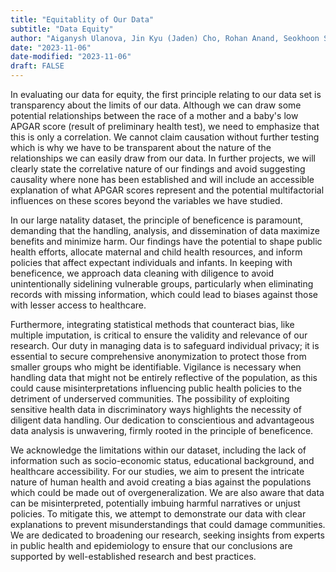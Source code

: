 ```yaml
---
title: "Equitablity of Our Data"
subtitle: "Data Equity"
author: "Aiganysh Ulanova, Jin Kyu (Jaden) Cho, Rohan Anand, Seokhoon Shin, Tianyu Wu"
date: "2023-11-06"
date-modified: "2023-11-06"
draft: FALSE
---
```


In evaluating our data for equity, the first principle relating to our data set is transparency about the limits of our data. Although we can draw some potential relationships between the race of a mother and a baby\'s low APGAR score (result of preliminary health test), we need to emphasize that this is only a correlation. We cannot claim causation without further testing which is why we have to be transparent about the nature of the relationships we can easily draw from our data. In further projects, we will clearly state the correlative nature of our findings and avoid suggesting causality where none has been established and will include an accessible explanation of what APGAR scores represent and the potential multifactorial influences on these scores beyond the variables we have studied.

In our large natality dataset, the principle of beneficence is paramount, demanding that the handling, analysis, and dissemination of data maximize benefits and minimize harm. Our findings have the potential to shape public health efforts, allocate maternal and child health resources, and inform policies that affect expectant individuals and infants. In keeping with beneficence, we approach data cleaning with diligence to avoid unintentionally sidelining vulnerable groups, particularly when eliminating records with missing information, which could lead to biases against those with lesser access to healthcare.

Furthermore, integrating statistical methods that counteract bias, like multiple imputation, is critical to ensure the validity and relevance of our research. Our duty in managing data is to safeguard individual privacy; it is essential to secure comprehensive anonymization to protect those from smaller groups who might be identifiable. Vigilance is necessary when handling data that might not be entirely reflective of the population, as this could cause misinterpretations influencing public health policies to the detriment of underserved communities. The possibility of exploiting sensitive health data in discriminatory ways highlights the necessity of diligent data handling. Our dedication to conscientious and advantageous data analysis is unwavering, firmly rooted in the principle of beneficence.

We acknowledge the limitations within our dataset, including the lack of information such as socio-economic status, educational background, and healthcare accessibility. For our studies, we aim to present the intricate nature of human health and avoid creating a bias against the populations which could be made out of overgeneralization. We are also aware that data can be misinterpreted, potentially imbuing harmful narratives or unjust policies. To mitigate this, we attempt to demonstrate our data with clear explanations to prevent misunderstandings that could damage communities. We are dedicated to broadening our research, seeking insights from experts in public health and epidemiology to ensure that our conclusions are supported by well-established research and best practices.

\
